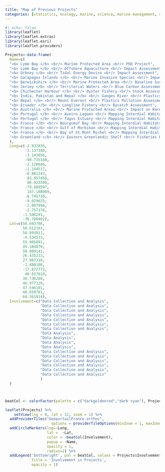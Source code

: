 ```yaml
---
title: "Map of Previous Projects"
categories: [statistics, ecology, marine, science, marine management, consultancy] 
---
```


```r
#| echo: false
library(leaflet)
library(leaflet.extras)
library(leaflet.esri)
library(leaflet.providers)

Projects<-data.frame(
  Name=c(
  "<b> Lyme Bay </b> <br/> Marine Protected Area <br/> PhD Project",
  "<b> Lyme Bay </b> <br/> Offshore Aquaculture <br/> Impact Assessment",
  "<b> Orkney </b> <br/> Tidal Energy Device <br/> Impact Assessment",
  "<b> Galapagos Islands </b> <br/> Marine Invasive Species <br/> Impact Assessment and Monitoring",
  "<b> Berwickshire </b> <br/> Marine Protected Area <br/> Baseline Survey",
  "<b> Jersey </b> <br/> Territorial Waters <br/> Blue Carbon Assessment",
  "<b> Chichester Harbour </b> <br/> Oyster Fishery <br/> Stock Assessment",
  "<b> India, Pakistan and Nepal </b> <br/> Ganges River <br/> Plastics Pollution Assessment",
  "<b> Nepal </b> <br/> Mount Everest <br/> Plastics Pollution Assessment",
  "<b> Ecuador </b> <br/> Longline Fishery <br/> Bycatch Assessment",
  "<b> Australia </b> <br/> Marine Protected Areas <br/> Impact on Rare Species",
  "<b> Portugal </b> <br/> Aveiro Lagoon <br/> Mapping Interdial Habitats",
  "<b> Portugal </b> <br/> Tagus Estuary <br/> Mapping Interdial Habitats",
  "<b> France </b> <br/> Bourgneuf Bay <br/> Mapping Interdial Habitats",
  "<b> France </b> <br/> Gulf of Morbihan <br/> Mapping Interdial Habitats",
  "<b> France </b> <br/> Bay of St Mont Michel <br/> Mapping Interdial Habitats",
  "<b> Greenland </b> <br/> Eastern Greenlandic Shelf <br/> Fisheries Bycatch Assessment"
  ),
  Long=c(-2.932835,
         -3.137340,
         -3.143856,
         -90.735188,
         -2.120646,
         -2.144517,
         -0.881243,
          83.057458,
          86.923506,
         -79.888597,
          147.188089,
         -8.745730,
         -9.029625,
         -2.097998, 
         -2.757178,
        -1.508291,
        -38.700462),
  Lat=c(50.693708,
        50.612101, 
        58.893811, 
        -0.534533,
        55.905891,
        49.184870,
        50.809141, 
        26.435213,
        27.987316,
        -1.880188,
        -17.872771,
         40.617610, 
        38.730280,
        46.977129, 
        47.546101,
        48.659781,
        64.361814),
  Involvement=c("Data Collection and Analysis",
                "Data Collection and Analysis",
                "Data Collection and Analysis",
                "Data Collection and Analysis",
                "Data Collection and Analysis",
                "Data Collection and Analysis",
                "Data Collection and Analysis",
                "Data Analysis",
                "Data Analysis",
                "Data Analysis",
                "Data Analysis",
                "Data Collection and Analysis",
                "Data Collection and Analysis",
                "Data Collection and Analysis",
                "Data Collection and Analysis",
                "Data Collection and Analysis",
                "Data Collection and Analysis"
                )
  )



beatCol <- colorFactor(palette = c("darkgoldenrod","dark cyan"), Projects$Involvement)

leaflet(Projects) %>% 
    setView(lng = 0, lat = 12, zoom = 1) %>% 
  addProviderTiles("GeoportailFrance.orthos", 
                     options = providerTileOptions(minZoom = 1, maxZoom = 7)) %>% 
  addCircleMarkers(lng=~Long,
                   lat =  ~Lat,
                   color = ~beatCol(Involvement), 
                   popup = ~Name,
                   opacity = 1,
                   radius=2) %>% 
  addLegend('bottomright', pal = beatCol, values = Projects$Involvement,
            title = 'Involvement in Projects',
            opacity = 1) 



```
